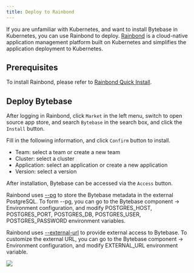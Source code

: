 ```yaml
---
title: Deploy to Rainbond
---
```


If you are unfamiliar with Kubernetes, and want to install Bytebase in Kubernetes, you can use Rainbond to deploy. [Rainbond](http://www.rainbond.com) is a cloud-native application management platform built on Kubernetes and simplifies the application deployment to Kubernetes.

## Prerequisites

To install Rainbond, please refer to [Rainbond Quick Install](https://rainbond.com/docs/quick-start/quick-install).

## Deploy Bytebase

After logging in Rainbond, click `Market` in the left menu, switch to open source app store, and search `Bytebase` in the search box, and click the `Install` button.

Fill in the following information, and click `Confirm` button to install.

- Team: select a team or create a new team
- Cluster: select a cluster
- Application: select an application or create a new application
- Version: select a version

After installation, Bytebase can be accessed via the `Access` button.

<HintBlock type="info">

Rainbond uses [--pg](/docs/get-started/install/external-postgres) to store the Bytebase metadata in the external PostgreSQL. To form --pg, you can go to the Bytebase component -> Environment configuration, and modify POSTGRES_HOST, POSTGRES_PORT, POSTGRES_DB, POSTGRES_USER, POSTGRES_PASSWORD environment variables.

Rainbond uses [--external-url](/docs/get-started/install/external-url) to provide external access to Bytebase. To customize the external URL, you can go to the Bytebase component -> Environment configuration, and modify EXTERNAL_URL environment variable.

</HintBlock>

![](/content/docs/get-started/install/rainbond-topology.webp)
